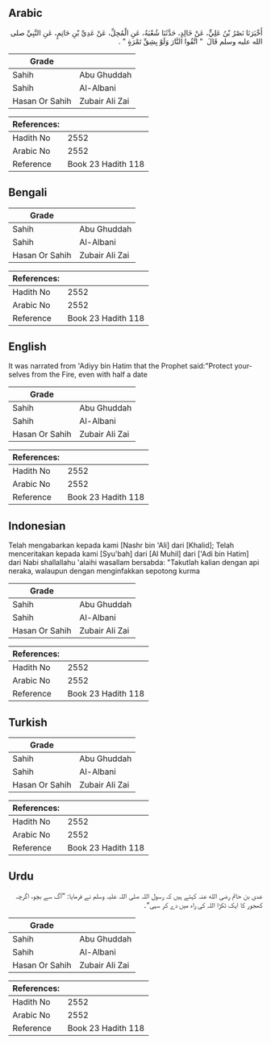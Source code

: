 ## Arabic


<div dir="rtl" lang="ar" style={{fontSize:'larger',backgroundColor:'#f8f9fa',padding:20}}>
أَخْبَرَنَا نَصْرُ بْنُ عَلِيٍّ، عَنْ خَالِدٍ، حَدَّثَنَا شُعْبَةُ، عَنِ الْمُحِلِّ، عَنْ عَدِيِّ بْنِ حَاتِمٍ، عَنِ النَّبِيِّ صلى الله عليه وسلم قَالَ ‏ "‏ اتَّقُوا النَّارَ وَلَوْ بِشِقِّ تَمْرَةٍ ‏"‏ ‏.‏
</div>
<div style={{backgroundColor:'#f8f9fa',padding:20, marginBottom: 10}}><table> <thead> <tr> <th>Grade</th> <th></th> </tr> </thead> <tbody> <tr><td>Sahih</td><td>Abu Ghuddah</td></tr><tr><td>Sahih</td><td>Al-Albani</td></tr><tr><td>Hasan Or Sahih</td><td>Zubair Ali Zai</td></tr></tbody></table><table> <thead> <tr> <th>References:</th> <th></th> </tr> </thead> <tbody><tr><td>Hadith No</td><td>2552</td></tr><tr><td>Arabic No</td><td>2552</td></tr><tr><td>Reference</td><td>Book 23 Hadith 118</td></tr></tbody></table></div>

## Bengali


<div dir="ltr" lang="bn" style={{fontSize:'larger',backgroundColor:'#f8f9fa',padding:20}}>

</div>
<div style={{backgroundColor:'#f8f9fa',padding:20, marginBottom: 10}}><table> <thead> <tr> <th>Grade</th> <th></th> </tr> </thead> <tbody> <tr><td>Sahih</td><td>Abu Ghuddah</td></tr><tr><td>Sahih</td><td>Al-Albani</td></tr><tr><td>Hasan Or Sahih</td><td>Zubair Ali Zai</td></tr></tbody></table><table> <thead> <tr> <th>References:</th> <th></th> </tr> </thead> <tbody><tr><td>Hadith No</td><td>2552</td></tr><tr><td>Arabic No</td><td>2552</td></tr><tr><td>Reference</td><td>Book 23 Hadith 118</td></tr></tbody></table></div>

## English


<div dir="ltr" lang="en" style={{fontSize:'larger',backgroundColor:'#f8f9fa',padding:20}}>
It was narrated from 'Adiyy bin Hatim that the Prophet said:"Protect yourselves from the Fire, even with half a date
</div>
<div style={{backgroundColor:'#f8f9fa',padding:20, marginBottom: 10}}><table> <thead> <tr> <th>Grade</th> <th></th> </tr> </thead> <tbody> <tr><td>Sahih</td><td>Abu Ghuddah</td></tr><tr><td>Sahih</td><td>Al-Albani</td></tr><tr><td>Hasan Or Sahih</td><td>Zubair Ali Zai</td></tr></tbody></table><table> <thead> <tr> <th>References:</th> <th></th> </tr> </thead> <tbody><tr><td>Hadith No</td><td>2552</td></tr><tr><td>Arabic No</td><td>2552</td></tr><tr><td>Reference</td><td>Book 23 Hadith 118</td></tr></tbody></table></div>

## Indonesian


<div dir="ltr" lang="id" style={{fontSize:'larger',backgroundColor:'#f8f9fa',padding:20}}>
Telah mengabarkan kepada kami [Nashr bin 'Ali] dari [Khalid]; Telah menceritakan kepada kami [Syu'bah] dari [Al Muhil] dari ['Adi bin Hatim] dari Nabi shallallahu 'alaihi wasallam bersabda: "Takutlah kalian dengan api neraka, walaupun dengan menginfakkan sepotong kurma
</div>
<div style={{backgroundColor:'#f8f9fa',padding:20, marginBottom: 10}}><table> <thead> <tr> <th>Grade</th> <th></th> </tr> </thead> <tbody> <tr><td>Sahih</td><td>Abu Ghuddah</td></tr><tr><td>Sahih</td><td>Al-Albani</td></tr><tr><td>Hasan Or Sahih</td><td>Zubair Ali Zai</td></tr></tbody></table><table> <thead> <tr> <th>References:</th> <th></th> </tr> </thead> <tbody><tr><td>Hadith No</td><td>2552</td></tr><tr><td>Arabic No</td><td>2552</td></tr><tr><td>Reference</td><td>Book 23 Hadith 118</td></tr></tbody></table></div>

## Turkish


<div dir="ltr" lang="tr" style={{fontSize:'larger',backgroundColor:'#f8f9fa',padding:20}}>

</div>
<div style={{backgroundColor:'#f8f9fa',padding:20, marginBottom: 10}}><table> <thead> <tr> <th>Grade</th> <th></th> </tr> </thead> <tbody> <tr><td>Sahih</td><td>Abu Ghuddah</td></tr><tr><td>Sahih</td><td>Al-Albani</td></tr><tr><td>Hasan Or Sahih</td><td>Zubair Ali Zai</td></tr></tbody></table><table> <thead> <tr> <th>References:</th> <th></th> </tr> </thead> <tbody><tr><td>Hadith No</td><td>2552</td></tr><tr><td>Arabic No</td><td>2552</td></tr><tr><td>Reference</td><td>Book 23 Hadith 118</td></tr></tbody></table></div>

## Urdu


<div dir="rtl" lang="ur" style={{fontSize:'larger',backgroundColor:'#f8f9fa',padding:20}}>
عدی بن حاتم رضی الله عنہ کہتے ہیں کہ رسول اللہ صلی اللہ علیہ وسلم نے فرمایا: ”آگ سے بچو، اگرچہ کھجور کا ایک ٹکڑا اللہ کی راہ میں دے کر سہی“۔
</div>
<div style={{backgroundColor:'#f8f9fa',padding:20, marginBottom: 10}}><table> <thead> <tr> <th>Grade</th> <th></th> </tr> </thead> <tbody> <tr><td>Sahih</td><td>Abu Ghuddah</td></tr><tr><td>Sahih</td><td>Al-Albani</td></tr><tr><td>Hasan Or Sahih</td><td>Zubair Ali Zai</td></tr></tbody></table><table> <thead> <tr> <th>References:</th> <th></th> </tr> </thead> <tbody><tr><td>Hadith No</td><td>2552</td></tr><tr><td>Arabic No</td><td>2552</td></tr><tr><td>Reference</td><td>Book 23 Hadith 118</td></tr></tbody></table></div>